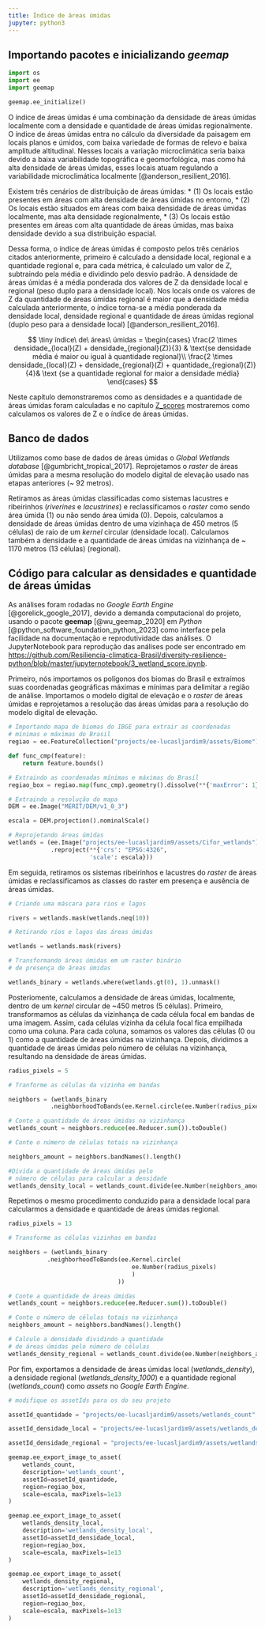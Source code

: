 ```yaml
---
title: Índice de áreas úmidas
jupyter: python3
---
```




## Importando pacotes e inicializando *geemap*

```python
import os
import ee
import geemap
```

```python
geemap.ee_initialize()
```

O índice de áreas úmidas é uma combinação da densidade de áreas úmidas localmente com a densidade e quantidade de áreas úmidas regionalmente. O índice de áreas úmidas entra no cálculo da diversidade da paisagem em locais planos e úmidos, com baixa variedade de formas de relevo e baixa amplitude altitudinal. Nesses locais a variação microclimática seria baixa devido a baixa variabilidade topográfica e geomorfológica, mas como há alta densidade de áreas úmidas, esses locais atuam regulando a variabilidade microclimática localmente [@anderson_resilient_2016].

Existem três cenários de distribuição de áreas úmidas:
* (1) Os locais estão presentes em áreas com alta densidade de áreas úmidas no entorno,
* (2) Os locais estão situados em áreas com baixa densidade de áreas úmidas localmente, mas alta densidade regionalmente,
* (3) Os locais estão presentes em áreas com alta quantidade de áreas úmidas, mas baixa densidade devido a sua distribuição espacial. 

Dessa forma, o índice de áreas úmidas é composto pelos três cenários citados anteriormente, primeiro é calculado a densidade local, regional e a quantidade regional e, para cada métrica, é calculado um valor de Z, subtraindo pela média e dividindo pelo desvio padrão. A densidade de áreas úmidas é a média ponderada dos valores de Z da densidade local e regional (peso duplo para a densidade local). Nos locais onde os valores de Z da quantidade de áreas úmidas regional é maior que a densidade média calculada anteriormente, o índice torna-se a média ponderada da densidade local, densidade regional e quantidade de áreas úmidas regional (duplo peso para a densidade local) [@anderson_resilient_2016].   

$$
\tiny
índice\ de\ áreas\ úmidas = 
  \begin{cases}  
    \frac{2 \times densidade_{local}(Z) + densidade_{regional}(Z)}{3} & \text{se densidade média é maior ou igual à quantidade regional}\\
    \frac{2 \times densidade_{local}(Z) + densidade_{regional}(Z) + quantidade_{regional}(Z)}{4}& \text {se a quantidade regional for maior a densidade média}
  \end{cases}
$$

Neste capítulo demonstraremos como as densidades e a quantidade de áreas úmidas foram calculadas e no capítulo [Z_scores](https://resiliencia-climatica-brasil.github.io/diversity-resilience-python/5_Z_scores.html) mostraremos como calculamos os valores de Z e o índice de áreas úmidas. 

## Banco de dados

Utilizamos como base de dados de áreas úmidas o *Global Wetlands database* [@gumbricht_tropical_2017]. Reprojetamos o *raster* de áreas úmidas para a mesma resolução do modelo digital de elevação usado nas etapas anteriores (~ 92 metros).

Retiramos as áreas úmidas classificadas como sistemas lacustres e ribeirinhos (*riverines* e *lacustrines*) e reclassificamos o *raster* como sendo área úmida (1) ou não sendo área úmida (0). Depois, calculamos a densidade de áreas úmidas dentro de uma vizinhaça de 450 metros (5 células) de raio de um *kernel* circular (densidade local). Calculamos também a densidade e a quantidade de áreas úmidas na vizinhança de ~ 1170 metros (13 células) (regional).

## Código para calcular as densidades e quantidade de áreas úmidas

As análises foram rodadas no *Google Earth Engine* [@gorelick_google_2017], devido a demanda computacional do projeto, usando o pacote **geemap** [@wu_geemap_2020] em *Python* [@python_software_foundation_python_2023] como interface pela facilidade na documentação e reprodutividade das análises. O JupyterNotebook para reprodução das análises pode ser encontrado em [https://github.com/Resiliencia-climatica-Brasil/diversity-resilience-python/blob/master/jupyternotebook/3_wetland_score.ipynb](https://github.com/Resiliencia-climatica-Brasil/diversity-resilience-python/blob/master/jupyternotebook/3_wetland_score.ipynb).

Primeiro, nós importamos os polígonos dos biomas do Brasil e extraímos suas coordenadas geográficas máximas e mínimas para delimitar a região de análise. Importamos o modelo digital de elevação e o *raster* de áreas úmidas e reprojetamos a resolução das áreas úmidas para a resolução do modelo digital de elevação.  

```python
# Importando mapa de biomas do IBGE para extrair as coordenadas 
# mínimas e máximas do Brasil
regiao = ee.FeatureCollection("projects/ee-lucasljardim9/assets/Biome")

def func_cmp(feature):
    return feature.bounds() 

# Extraindo as coordenadas mínimas e máximas do Brasil
regiao_box = regiao.map(func_cmp).geometry().dissolve(**{'maxError': 1}).bounds()

# Extraindo a resolução do mapa
DEM = ee.Image("MERIT/DEM/v1_0_3") 

escala = DEM.projection().nominalScale()

# Reprojetando áreas úmidas
wetlands = (ee.Image("projects/ee-lucasljardim9/assets/Cifor_wetlands") 
            .reproject(**{'crs': "EPSG:4326",
                       'scale': escala}))
```

Em seguida, retiramos os sistemas ribeirinhos e lacustres do *raster* de áreas úmidas e reclassificamos as classes do raster em presença e ausência de áreas úmidas. 

```python
# Criando uma máscara para rios e lagos

rivers = wetlands.mask(wetlands.neq(10))

# Retirando rios e lagos das áreas úmidas

wetlands = wetlands.mask(rivers)

# Transformando áreas úmidas em um raster binário
# de presença de áreas úmidas

wetlands_binary = wetlands.where(wetlands.gt(0), 1).unmask()
```

Posteriomente, calculamos a densidade de áreas úmidas, localmente, dentro de um *kernel* circular de ~450 metros (5 células). Primeiro, transformamos as células da vizinhança de cada célula focal em bandas de uma imagem. Assim, cada células vizinha da célula focal fica empilhada como uma coluna. Para cada coluna, somamos os valores das células (0 ou 1) como a quantidade de áreas úmidas na vizinhança. Depois, dividimos a quantidade de áreas úmidas pelo número de células na vizinhança, resultando na densidade de áreas úmidas.

```python
radius_pixels = 5

# Tranforme as células da vizinha em bandas

neighbors = (wetlands_binary
            .neighborhoodToBands(ee.Kernel.circle(ee.Number(radius_pixels))))

# Conte a quantidade de áreas úmidas na vizinhança
wetlands_count = neighbors.reduce(ee.Reducer.sum()).toDouble()

# Conte o número de células totais na vizinhança

neighbors_amount = neighbors.bandNames().length()

#Divida a quantidade de áreas úmidas pelo 
# número de células para calcular a densidade 
wetlands_density_local = wetlands_count.divide(ee.Number(neighbors_amount))
```

Repetimos o mesmo procedimento conduzido para a densidade local para calcularmos a densidade e quantidade de áreas úmidas regional.

```python
radius_pixels = 13

# Transforme as células vizinhas em bandas

neighbors = (wetlands_binary
           .neighborhoodToBands(ee.Kernel.circle(
                                   ee.Number(radius_pixels)
                                   )
                               ))

# Conte a quantidade de áreas úmidas
wetlands_count = neighbors.reduce(ee.Reducer.sum()).toDouble()

# Conte o número de células totais na vizinhança
neighbors_amount = neighbors.bandNames().length()

# Calcule a densidade dividindo a quantidade 
# de áreas úmidas pelo número de células
wetlands_density_regional = wetlands_count.divide(ee.Number(neighbors_amount))
```

Por fim, exportamos a densidade de áreas úmidas local (*wetlands_density*), a densidade regional (*wetlands_density_1000*) e a quantidade regional (*wetlands_count*) como *assets* no *Google Earth Engine*.

```python
# modifique os assetIds para os do seu projeto

assetId_quantidade = "projects/ee-lucasljardim9/assets/wetlands_count"

assetId_densidade_local = "projects/ee-lucasljardim9/assets/wetlands_density"

assetId_densidade_regional = "projects/ee-lucasljardim9/assets/wetlands_density_1000"

geemap.ee_export_image_to_asset(
    wetlands_count, 
    description='wetlands_count', 
    assetId=assetId_quantidade, 
    region=regiao_box, 
    scale=escala, maxPixels=1e13
)

geemap.ee_export_image_to_asset(
    wetlands_density_local, 
    description='wetlands_density_local', 
    assetId=assetId_densidade_local, 
    region=regiao_box, 
    scale=escala, maxPixels=1e13
)

geemap.ee_export_image_to_asset(
    wetlands_density_regional, 
    description='wetlands_density_regional', 
    assetId=assetId_densidade_regional, 
    region=regiao_box, 
    scale=escala, maxPixels=1e13
)
```


